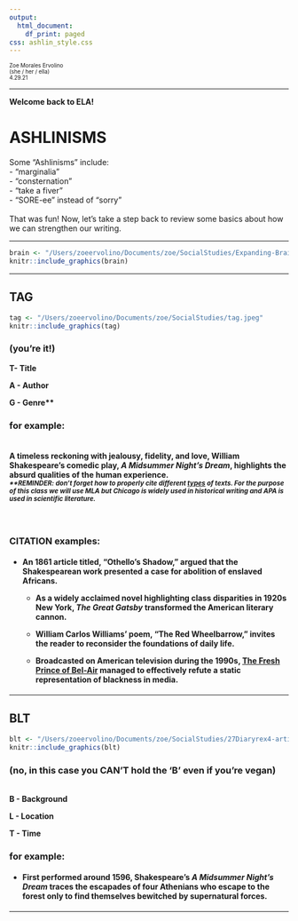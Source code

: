 ```yaml
---
output:
  html_document:
    df_print: paged
css: ashlin_style.css
---
```

<style type="text/css">
.main-container {
  max-width: 1800px;
  margin-left: auto;
  margin-right: auto;
    background-color:HoneyDew;
    	cursor: url('/Users/zoeervolino/Documents/zoe/SocialStudies/Strawberry normal select.cur'), default;
}
</style>

<p style="text-align:left">
<small><small>Zoe Morales Ervolino 
<br>
(she / her / ella)
<br>
4.29.21</small></small></p>

<hr>

<b>Welcome back to ELA!</b>

<h1>ASHLINISMS</h1>
 
Some "Ashlinisms" include: 
<br>
- "marginalia"
<br>
- "consternation"
<br>
- "take a fiver"
<br>
- "SORE-ee" instead of "sorry"
<br>
<br>
That was fun! Now, let's take a step back to review some basics about how we can strengthen our writing.

<hr>

```r

brain <- "/Users/zoeervolino/Documents/zoe/SocialStudies/Expanding-Brain.jpeg"
knitr::include_graphics(brain)

```
<hr>

<h2>TAG</h2>
```r

tag <- "/Users/zoeervolino/Documents/zoe/SocialStudies/tag.jpeg"
knitr::include_graphics(tag)

```
<h3>(you're it!)</h3>

<b>T- Title

A - Author

G - Genre**</b>
<br>
<h3>for example:</h3>

<h4><br>
A timeless reckoning with jealousy, fidelity, and love, William Shakespeare's comedic play, <i>A Midsummer Night's Dream</i>, highlights the absurd qualities of the human experience.
<br>
<i><small>**REMINDER: don't forget how to properly cite different <u>types</u> of texts. For the purpose of this class we will use MLA but Chicago is widely used in historical writing and APA is used in scientific literature.</i></small></h4>
<br>

<h3>CITATION examples:</h3>
<h4> 
  - An 1861 article titled, "Othello's Shadow," argued that the Shakespearean work presented a case for abolition of enslaved Africans.
  
  
  - As a widely acclaimed novel highlighting class disparities in 1920s New York, <i>The Great Gatsby</i> transformed the American literary  cannon.
  
  
  - William Carlos Williams' poem, "The Red Wheelbarrow," invites the reader to reconsider the foundations of daily life.
  
  
  - Broadcasted on American television during the 1990s, <u>The Fresh Prince of Bel-Air</u> managed to effectively refute a static representation of blackness in media.</h4>

<hr>

<h2>BLT</h2>
```r

blt <- "/Users/zoeervolino/Documents/zoe/SocialStudies/27Diaryrex4-articleLarge.jpeg"
knitr::include_graphics(blt)

```
<h3>(no, in this case you CAN'T hold the 'B' even if you're vegan)</h3>
<br>
<b>B - Background

L - Location

T - Time</b>

<h3>for example:</h3>

<h4>- First performed around 1596, Shakespeare's <i>A Midsummer Night's Dream</i> traces the escapades of four Athenians who escape to the forest only to find themselves bewitched by supernatural forces.</h4>

<hr>


